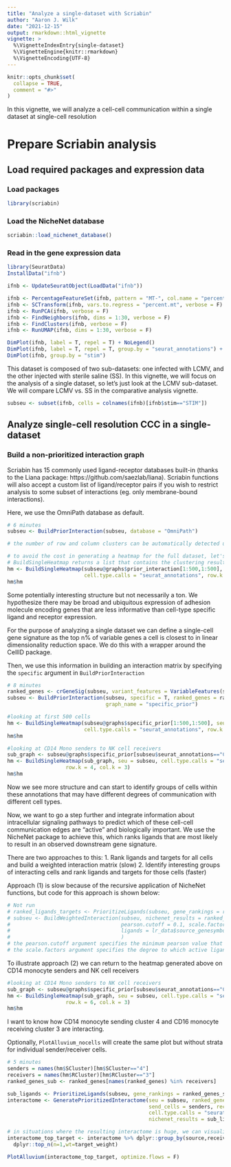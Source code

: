 ```yaml
---
title: "Analyze a single-dataset with Scriabin"
author: "Aaron J. Wilk"
date: "2021-12-15"
output: rmarkdown::html_vignette
vignette: >
  %\VignetteIndexEntry{single-dataset}
  %\VignetteEngine{knitr::rmarkdown}
  %\VignetteEncoding{UTF-8}
---
```


```r
knitr::opts_chunk$set(
  collapse = TRUE,
  comment = "#>"
)
```

In this vignette, we will analyze a cell-cell communication within a single dataset at single-cell resolution

# Prepare Scriabin analysis

## Load required packages and expression data

### Load packages

```r
library(scriabin)
```



### Load the NicheNet database

```r
scriabin::load_nichenet_database()
```


### Read in the gene expression data

```r
library(SeuratData)
InstallData("ifnb")

ifnb <- UpdateSeuratObject(LoadData("ifnb"))

ifnb <- PercentageFeatureSet(ifnb, pattern = "MT-", col.name = "percent.mt")  
ifnb <- SCTransform(ifnb, vars.to.regress = "percent.mt", verbose = F)  
ifnb <- RunPCA(ifnb, verbose = F)   
ifnb <- FindNeighbors(ifnb, dims = 1:30, verbose = F)   
ifnb <- FindClusters(ifnb, verbose = F)  
ifnb <- RunUMAP(ifnb, dims = 1:30, verbose = F)

DimPlot(ifnb, label = T, repel = T) + NoLegend()
DimPlot(ifnb, label = T, repel = T, group.by = "seurat_annotations") + NoLegend()
DimPlot(ifnb, group.by = "stim")
```

This dataset is composed of two sub-datasets: one infected with LCMV, and the other injected with sterile saline (SS). In this vignette, we will focus on the analysis of a single dataset, so let's just look at the LCMV sub-dataset. We will compare LCMV vs. SS in the comparative analysis vignette.

```r
subseu <- subset(ifnb, cells = colnames(ifnb)[ifnb$stim=="STIM"])
```

## Analyze single-cell resolution CCC in a single-dataset


### Build a non-prioritized interaction graph

Scriabin has 15 commonly used ligand-receptor databases built-in (thanks to the Liana package: https://github.com/saezlab/liana). Scriabin functions will also accept a custom list of ligand/receptor pairs if you wish to restrict analysis to some subset of interactions (eg. only membrane-bound interactions). 

Here, we use the OmniPath database as default.

```r
# 6 minutes
subseu <- BuildPriorInteraction(subseu, database = "OmniPath")

# the number of row and column clusters can be automatically detected using the elbow method by omitting the row.k and col.k arguments. However, this takes some time with larger matrices.

# to avoid the cost in generating a heatmap for the full dataset, let's just take a peek at the first 500 cells.
# BuildSingleHeatmap returns a list that contains the clustering results for the rows/column (for downstream analysis) and the heatmap object 
hm <- BuildSingleHeatmap(subseu@graphs$prior_interaction[1:500,1:500], seu = subseu, 
                         cell.type.calls = "seurat_annotations", row.k = 8, col.k = 8)
hm$hm
```

Some potentially interesting structure but not necessarily a ton. We hypothesize there may be broad and ubiquitous expression of adhesion molecule encoding genes that are less informative than cell-type specific ligand and receptor expression. 

For the purpose of analyzing a single dataset we can define a single-cell gene signature as the top n% of variable genes a cell is closest to in linear dimensionality reduction space. We do this with a wrapper around the CellID package. 

Then, we use this information in building an interaction matrix by specifying the `specific` argument in `BuildPriorInteraction`

```r
# 8 minutes
ranked_genes <- crGeneSig(subseu, variant_features = VariableFeatures(subseu))
subseu <- BuildPriorInteraction(subseu, specific = T, ranked_genes = ranked_genes,
                                graph_name = "specific_prior")

#looking at first 500 cells
hm <- BuildSingleHeatmap(subseu@graphs$specific_prior[1:500,1:500], seu = subseu, 
                         cell.type.calls = "seurat_annotations", row.k = 8, col.k = 8)
hm$hm

#looking at CD14 Mono senders to NK cell receivers
sub_graph <- subseu@graphs$specific_prior[subseu$seurat_annotations=="CD14 Mono",subseu$seurat_annotations=="NK"]
hm <- BuildSingleHeatmap(sub_graph, seu = subseu, cell.type.calls = "seurat_annotations",
                   row.k = 4, col.k = 3)
hm$hm
```

Now we see more structure and can start to identify groups of cells within these annotations that may have different degrees of communication with different cell types. 

Now, we want to go a step further and integrate information about intracellular signaling pathways to predict which of these cell-cell communication edges are "active" and biologically important. We use the NicheNet package to achieve this, which ranks ligands that are most likely to result in an observed downstream gene signature. 

There are two approaches to this: 
  1. Rank ligands and targets for all cells and build a weighted interaction matrix (slow)
  2. Identify interesting groups of interacting cells and rank ligands and targets for those cells (faster)
  
Approach (1) is slow because of the recursive application of NicheNet functions, but code for this approach is shown below:

```r
# Not run
# ranked_ligands_targets <- PrioritizeLigands(subseu, gene_rankings = ranked_genes)
# subseu <- BuildWeightedInteraction(subseu, nichenet_results = ranked_ligands_targets,
#                                    pearson.cutoff = 0.1, scale.factors = c(1.5, 3), database = "custom",
#                                    ligands = lr_data$source_genesymbol, recepts = lr_data$target_genesymbol
#                                    )
# the pearson.cutoff argument specifies the minimum pearson value that will be considered an active ligand
# the scale.factors argument specifies the degree to which active ligands will be weighted (least active ligand weighting, most active ligand weighting)
```

To illustrate approach (2) we can return to the heatmap generated above on CD14 monocyte senders and NK cell receivers

```r
#looking at CD14 Mono senders to NK cell receivers
sub_graph <- subseu@graphs$specific_prior[subseu$seurat_annotations=="CD14 Mono",subseu$seurat_annotations=="CD16 Mono"]
hm <- BuildSingleHeatmap(sub_graph, seu = subseu, cell.type.calls = "seurat_annotations",
                   row.k = 6, col.k = 3)
hm$hm
```

I want to know how CD14 monocyte sending cluster 4 and CD16 monocyte receiving cluster 3 are interacting.

Optionally, `PlotAlluvium_nocells` will create the same plot but without strata for individual sender/receiver cells.

```r
# 5 minutes
senders = names(hm$SCluster)[hm$SCluster=="4"]
receivers = names(hm$RCluster)[hm$RCluster=="3"]
ranked_genes_sub <- ranked_genes[names(ranked_genes) %in% receivers]

sub_ligands <- PrioritizeLigands(subseu, gene_rankings = ranked_genes_sub)
interactome <- GeneratePrioritizedInteractome(seu = subseu, ranked_genes = ranked_genes,
                                              send_cells = senders, rec_cells = receivers,
                                              cell.type.calls = "seurat_annotations",
                                              nichenet_results = sub_ligands, use_clusters = F)

# in situations where the resulting interactome is huge, we can visualize all the interaction paths but just the top downstream target gene for each 
interactome_top_target <- interactome %>% dplyr::group_by(source,receiver,pair) %>%
  dplyr::top_n(n=1,wt=target_weight)

PlotAlluvium(interactome_top_target, optimize.flows = F)
```




